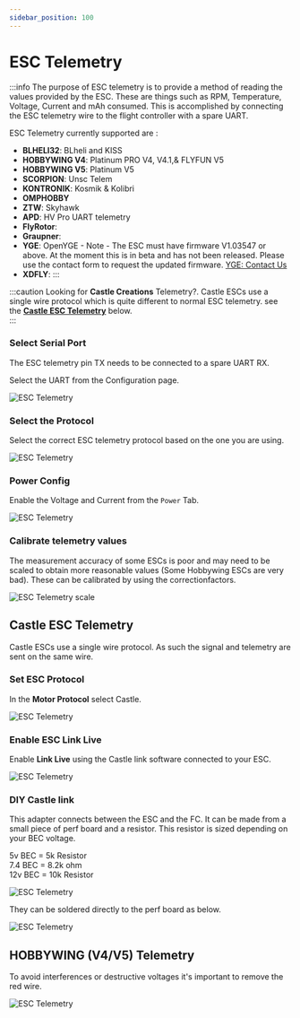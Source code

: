 ```yaml
---
sidebar_position: 100
---
```


# ESC Telemetry

:::info
The purpose of ESC telemetry is to provide a method of reading the values provided by the ESC. These are things such as RPM, Temperature, Voltage, Current and mAh consumed. This is accomplished by connecting the ESC telemetry wire to the flight controller with a spare UART.

ESC Telemetry currently supported are :

- **BLHELI32**: BLheli and KISS
- **HOBBYWING V4**: Platinum PRO V4, V4.1,& FLYFUN V5
- **HOBBYWING V5**: Platinum V5
- **SCORPION**: Unsc Telem
- **KONTRONIK**: Kosmik & Kolibri
- **OMPHOBBY**
- **ZTW**: Skyhawk
- **APD**: HV Pro UART telemetry
- **FlyRotor**:
- **Graupner**:
- **YGE**: OpenYGE - Note - The ESC must have firmware V1.03547 or above. At the moment this is in beta and has not been released. Please use the contact form to request the updated firmware. [YGE: Contact Us](https://www.yge.de/en/contact/)
- **XDFLY**:
  :::

:::caution
Looking for **Castle Creations** Telemetry?. Castle ESCs use a single wire protocol which is quite different to normal ESC telemetry. see the [**Castle ESC Telemetry**](#castle-esc-telemetry) below.  
:::

### Select Serial Port

The ESC telemetry pin TX needs to be connected to a spare UART RX.

Select the UART from the Configuration page.

![ESC Telemetry](./img/esc-telem-uart.png)

### Select the Protocol

Select the correct ESC telemetry protocol based on the one you are using.

![ESC Telemetry](./img/esc-telem-sel-p.png)

### Power Config

Enable the Voltage and Current from the `Power` Tab.

![ESC Telemetry](./img/esc-telem-power.png)

### Calibrate telemetry values

The measurement accuracy of some ESCs is poor and may need to be scaled to obtain more reasonable values (Some Hobbywing ESCs are very bad). These can be calibrated by using the correctionfactors.

![ESC Telemetry scale](./img/esc-telem-scale.png)


## Castle ESC Telemetry

Castle ESCs use a single wire protocol. As such the signal and telemetry are sent on the same wire. 

### Set ESC Protocol

In the **Motor Protocol** select Castle.

![ESC Telemetry](./img/castle-1.png)  

### Enable ESC Link Live

Enable **Link Live** using the Castle link software connected to your ESC.

![ESC Telemetry](./img/castle-2.png)  

### DIY Castle link

This adapter connects between the ESC and the FC. It can be made from a small piece of perf board and a resistor. This resistor is sized depending on your BEC voltage.  

5v BEC  = 5k Resistor  
7.4 BEC = 8.2k ohm  
12v BEC = 10k Resistor  

![ESC Telemetry](./img/castle-3.png)

They can be soldered directly to the perf board as below.

![ESC Telemetry](./img/castle-4.png)

## HOBBYWING (V4/V5) Telemetry

To avoid interferences or destructive voltages it's important to remove the red wire.

![ESC Telemetry](./img/HW-Esc.png)  
